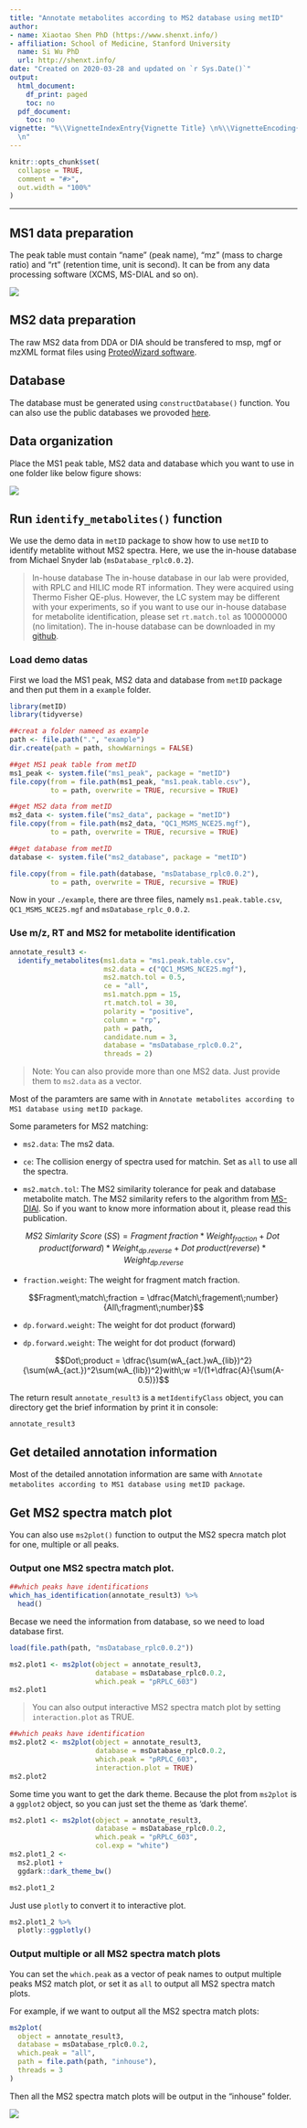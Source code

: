 ```yaml
---
title: "Annotate metabolites according to MS2 database using metID"
author:
- name: Xiaotao Shen PhD (https://www.shenxt.info/)
- affiliation: School of Medicine, Stanford University
  name: Si Wu PhD
  url: http://shenxt.info/
date: "Created on 2020-03-28 and updated on `r Sys.Date()`"
output:
  html_document:
    df_print: paged
    toc: no
  pdf_document:
    toc: no
vignette: "%\\VignetteIndexEntry{Vignette Title} \n%\\VignetteEncoding{UTF-8}\n%\\VignetteEngine{knitr::rmarkdown}
  \n"
---
```


```r
knitr::opts_chunk$set(
  collapse = TRUE,
  comment = "#>",
  out.width = "100%"
)
```

***

## **MS1 data preparation**

The peak table must contain "name" (peak name), "mz" (mass to charge ratio) and "rt" (retention time, unit is second). It can be from any data processing software (XCMS, MS-DIAL and so on).

![](../man/figures/Screen Shot 2020-03-30 at 5.51.02 PM.png)

## MS2 data preparation

The raw MS2 data from DDA or DIA should be transfered to msp, mgf or mzXML format files using [ProteoWizard software](http://proteowizard.sourceforge.net/).

## **Database**

The database must be generated using `constructDatabase()` function. You can also use the public databases we provoded [here](https://github.com/jaspershen/demoData/tree/master/inst/ms2_database).

## Data organization

Place the MS1 peak table, MS2 data and database which you want to use in one folder like below figure shows:

![](../man/figures/Screen Shot 2020-03-30 at 7.05.35 PM.png)

## **Run `identify_metabolites()` function**

We use the demo data in `metID` package to show how to use `metID` to identify metablite without MS2 spectra. Here, we use the in-house database from Michael Snyder lab (`msDatabase_rplc0.0.2`).

> In-house database
The in-house database in our lab were provided, with RPLC and HILIC mode RT information. They were acquired using Thermo Fisher QE-plus. However, the LC system may be different with your experiments, so if you want to use our in-house database for metabolite identification, please set `rt.match.tol` as 100000000 (no limitation). The in-house database can be downloaded in my [github](https://github.com/jaspershen/metID/tree/master/data).

### **Load demo datas**

First we load the MS1 peak, MS2 data and database from `metID` package and then put them in a `example` folder.

```r
library(metID)
library(tidyverse)
```

```r
##creat a folder nameed as example
path <- file.path(".", "example")
dir.create(path = path, showWarnings = FALSE)

##get MS1 peak table from metID
ms1_peak <- system.file("ms1_peak", package = "metID")
file.copy(from = file.path(ms1_peak, "ms1.peak.table.csv"), 
          to = path, overwrite = TRUE, recursive = TRUE)

##get MS2 data from metID
ms2_data <- system.file("ms2_data", package = "metID")
file.copy(from = file.path(ms2_data, "QC1_MSMS_NCE25.mgf"), 
          to = path, overwrite = TRUE, recursive = TRUE)

##get database from metID
database <- system.file("ms2_database", package = "metID")

file.copy(from = file.path(database, "msDatabase_rplc0.0.2"), 
          to = path, overwrite = TRUE, recursive = TRUE)
```

Now in your `./example`, there are three files, namely `ms1.peak.table.csv`, `QC1_MSMS_NCE25.mgf` and `msDatabase_rplc_0.0.2`.

### Use m/z, RT and MS2 for metabolite identification

```r
annotate_result3 <- 
  identify_metabolites(ms1.data = "ms1.peak.table.csv", 
                       ms2.data = c("QC1_MSMS_NCE25.mgf"), 
                       ms2.match.tol = 0.5, 
                       ce = "all",
                       ms1.match.ppm = 15, 
                       rt.match.tol = 30, 
                       polarity = "positive", 
                       column = "rp", 
                       path = path, 
                       candidate.num = 3,
                       database = "msDatabase_rplc0.0.2", 
                       threads = 2)
```

> Note: You can also provide more than one MS2 data. Just provide them to `ms2.data` as a vector.

Most of the paramters are same with in `Annotate metabolites according to MS1 database using metID package`. 

Some parameters for MS2 matching:

* `ms2.data`: The ms2 data. 

* `ce`: The collision energy of spectra used for matchin. Set as `all` to use all the spectra.

* `ms2.match.tol`: The MS2 similarity tolerance for peak and database metabolite match. The MS2 similarity refers to the algorithm from [MS-DIAl](https://www.nature.com/articles/nmeth.3393). So if you want to know more information about it, please read this publication.

$$MS2\;Simlarity\;Score\;(SS) = Fragment\;fraction*Weight_{fraction} + Dot\;product(forward) * Weight_{dp.reverse}+Dot\;product(reverse)*Weight_{dp.reverse}$$

* `fraction.weight`: The weight for fragment match fraction.

$$Fragment\;match\;fraction = \dfrac{Match\;fragement\;number}{All\;fragment\;number}$$

* `dp.forward.weight`: The weight for dot product (forward)

* `dp.forward.weight`: The weight for dot product (forward)

$$Dot\;product = \dfrac{\sum(wA_{act.}wA_{lib})^2}{\sum(wA_{act.})^2\sum(wA_{lib})^2}with\;w =1/(1+\dfrac{A}{\sum(A-0.5)})$$

The return result `annotate_result3` is a `metIdentifyClass` object, you can directory get the brief information by print it in console:

```r
annotate_result3
```

## Get detailed annotation information

Most of the detailed annotation information are same with `Annotate metabolites according to MS1 database using metID package`. 


## **Get MS2 spectra match plot**

You can also use `ms2plot()` function to output the MS2 specra match plot for one, multiple or all peaks.

### Output one MS2 spectra match plot.

```r
##which peaks have identifications
which_has_identification(annotate_result3) %>% 
  head()
```

Becase we need the information from database, so we need to load database first.

```r
load(file.path(path, "msDatabase_rplc0.0.2"))
```

```r
ms2.plot1 <- ms2plot(object = annotate_result3,
                     database = msDatabase_rplc0.0.2,
                     which.peak = "pRPLC_603")
ms2.plot1
```


> You can also output interactive MS2 spectra match plot by setting `interaction.plot` as TRUE.

```r
##which peaks have identification
ms2.plot2 <- ms2plot(object = annotate_result3,
                     database = msDatabase_rplc0.0.2,
                     which.peak = "pRPLC_603", 
                     interaction.plot = TRUE)
ms2.plot2
```

Some time you want to get the dark theme. Because the plot from `ms2plot` is a `ggplot2` object, so you can just set the theme as 'dark theme'.

```r
ms2.plot1 <- ms2plot(object = annotate_result3,
                     database = msDatabase_rplc0.0.2,
                     which.peak = "pRPLC_603", 
                     col.exp = "white")
ms2.plot1_2 <- 
  ms2.plot1 +
  ggdark::dark_theme_bw()

ms2.plot1_2
```

Just use `plotly` to convert it to interactive plot.

```r
ms2.plot1_2 %>% 
  plotly::ggplotly()
```

### Output multiple or all MS2 spectra match plots

You can set the `which.peak` as a vector of peak names to output multiple peaks MS2 match plot, or set it as `all` to output all MS2 spectra match plots.

For example, if we want to output all the MS2 spectra match plots:

```r
ms2plot(
  object = annotate_result3,
  database = msDatabase_rplc0.0.2,
  which.peak = "all",
  path = file.path(path, "inhouse"), 
  threads = 3
)
```

Then all the MS2 spectra match plots will be output in the "inhouse" folder.

![](../man/figures/Screen Shot 2020-03-30 at 7.38.48 PM.png)